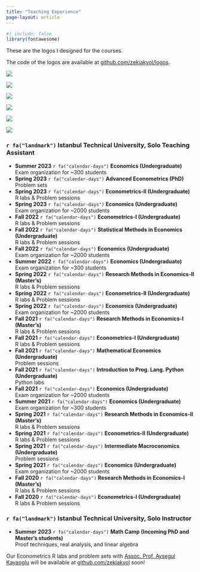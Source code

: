 ```yaml
---
title: "Teaching Experience"
page-layout: article
---
```


```r
#| include: false
library(fontawesome)
```

These are the logos I designed for the courses.

The code of the logos are available at [github.com/zekiakyol/logos](https://github.com/zekiakyol/logos){target="_blank"}.

::: {layout-ncol=3}
![](logos_png/econometrics_logo.png)

![](logos_png/research_methods_in_economics_logo.png)

![](logos_png/statistical_methods_in_economics_logo.png)

![](logos_png/mlreadings_logo.png)

![](logos_png/mathematical_economics_logo.png)

![](logos_png/advanced_econometrics_logo.png)
:::

### `r fa("landmark")`  **Istanbul Technical University, Solo Teaching Assistant**

- **Summer 2023** `r fa("calendar-days")` **Economics (Undergraduate)** <br>
  Exam organization for ~300 students <br>
- **Spring 2023** `r fa("calendar-days")` **Advanced Econometrics (PhD)** <br>
  Problem sets <br>
- **Spring 2023** `r fa("calendar-days")` **Econometrics-II (Undergraduate)** <br>
  R labs & Problem sessions <br>
- **Spring 2023** `r fa("calendar-days")` **Economics (Undergraduate)** <br>
  Exam organization for ~2000 students <br>
- **Fall 2022** `r fa("calendar-days")` **Econometrics-I (Undergraduate)** <br>
  R labs & Problem sessions <br>
- **Fall 2022** `r fa("calendar-days")` **Statistical Methods in Economics (Undergraduate)** <br>
  R labs & Problem sessions <br>
- **Fall 2022** `r fa("calendar-days")` **Economics (Undergraduate)** <br>
  Exam organization for ~2000 students <br>
- **Summer 2022** `r fa("calendar-days")` **Economics (Undergraduate)** <br>
  Exam organization for ~300 students <br>
- **Spring 2022** `r fa("calendar-days")` **Research Methods in Economics-II (Master's)** <br>
  R labs & Problem sessions <br>
- **Spring 2022** `r fa("calendar-days")` **Econometrics-II (Undergraduate)** <br>
  R labs & Problem sessions <br>
- **Spring 2022** `r fa("calendar-days")` **Economics (Undergraduate)** <br>
  Exam organization for ~2000 students <br>
- **Fall 2021** `r fa("calendar-days")` **Research Methods in Economics-I (Master's)** <br>
  R labs & Problem sessions <br>
- **Fall 2021** `r fa("calendar-days")` **Econometrics-I (Undergraduate)** <br>
  R labs & Problem sessions <br>
- **Fall 2021** `r fa("calendar-days")` **Mathematical Economics (Undergraduate)** <br>
  Problem sessions <br>
- **Fall 2021** `r fa("calendar-days")` **Introduction to Prog. Lang. Python (Undergraduate)** <br>
  Python labs <br>
- **Fall 2021** `r fa("calendar-days")` **Economics (Undergraduate)** <br>
  Exam organization for ~2000 students <br>
- **Summer 2021** `r fa("calendar-days")` **Economics (Undergraduate)** <br>
  Exam organization for ~300 students <br>
- **Spring 2021** `r fa("calendar-days")` **Research Methods in Economics-II (Master's)** <br>
  R labs & Problem sessions <br>
- **Spring 2021** `r fa("calendar-days")` **Econometrics-II (Undergraduate)** <br>
  R labs & Problem sessions <br>
- **Spring 2021** `r fa("calendar-days")` **Intermediate Macroconomics (Undergraduate)** <br>
  Problem sessions <br>
- **Spring 2021** `r fa("calendar-days")` **Economics (Undergraduate)** <br>
  Exam organization for ~2000 students <br>
- **Fall 2020** `r fa("calendar-days")` **Research Methods in Economics-I (Master's)** <br>
  R labs & Problem sessions <br>
- **Fall 2020** `r fa("calendar-days")` **Econometrics-I (Undergraduate)** <br>
  R labs & Problem sessions <br>
  
### `r fa("landmark")`  **Istanbul Technical University, Solo Instructor**

- **Summer 2023** `r fa("calendar-days")` **Math Camp (Incoming PhD and Master's students)** <br>
  Proof techniques, real analysis, and linear algebra <br>

Our Econometrics R labs and problem sets with [Assoc. Prof. Aysegul Kayaoglu](https://sites.google.com/view/aysegulkayaoglu){target="_blank"} will be available at [github.com/zekiakyol](https://github.com/zekiakyol){target="_blank"} soon!